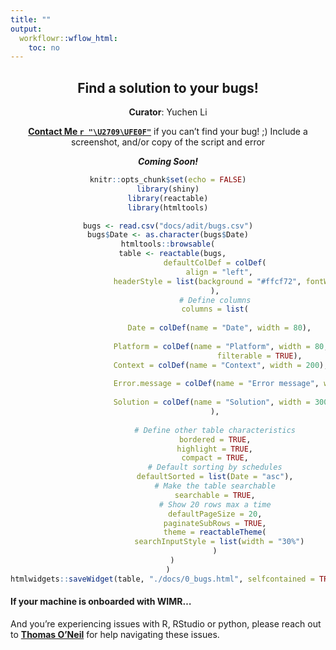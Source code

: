 ```yaml
---
title: ""
output:
  workflowr::wflow_html:
    toc: no
--- 
```


<div style="text-align:center">

# Find a solution to your bugs!

**Curator**: Yuchen Li<br>

**[Contact Me `r "\U2709\UFE0F"`](mailto: yuchen.li@sydney.edu.au)** if you can't find your bug! ;) Include a screenshot, and/or copy of the script and error

<read-time><i>**Coming Soon!**</i></read-time>
 
```r
knitr::opts_chunk$set(echo = FALSE)
library(shiny)
library(reactable)
library(htmltools)
```


```r
bugs <- read.csv("docs/adit/bugs.csv")
bugs$Date <- as.character(bugs$Date)
htmltools::browsable(
  table <- reactable(bugs,
                     defaultColDef = colDef(
                       align = "left",
                       headerStyle = list(background = "#ffcf72", fontWeight = "bold")
                     ),
                     # Define columns
                     columns = list(
                       
                       Date = colDef(name = "Date", width = 80),
                       
                       Platform = colDef(name = "Platform", width = 80, # e.g. R/python
                                         filterable = TRUE),
                       Context = colDef(name = "Context", width = 200),
                       
                       Error.message = colDef(name = "Error message", width = 300),
                       
                       Solution = colDef(name = "Solution", width = 300)
                     ),
                     
                     # Define other table characteristics
                     bordered = TRUE,
                     highlight = TRUE,
                     compact = TRUE,
                     # Default sorting by schedules
                     defaultSorted = list(Date = "asc"),
                     # Make the table searchable
                     searchable = TRUE,
                     # Show 20 rows max a time
                     defaultPageSize = 20,
                     paginateSubRows = TRUE,
                     theme = reactableTheme(
                       searchInputStyle = list(width = "30%")
                     )
  )
)
htmlwidgets::saveWidget(table, "./docs/0_bugs.html", selfcontained = TRUE)
```

 </div>

#### If your machine is onboarded with WIMR...

And you're experiencing issues with R, RStudio or python, please reach out to **[Thomas O'Neil](mailto: thomas.oneil@sydney.edu.au)** for help navigating these issues.
<!---
You will face several restrictive issues during your analysis. You are required to submit requests for admin permissions to install new packages sometimes, and new software. If you have extensive issues with this, please make a complaint to the DRSN through Chair **[Thomas O'Neil](mailto: thomas.oneil@sydney.edu.au)** who will represent you, and advise you on how to proceed with analysis. 
<--->
